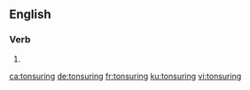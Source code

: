 ==English==

===Verb===
{{head|en|present participle}}

# {{present participle of|tonsure|lang=en|nocat=1}}

[[ca:tonsuring]]
[[de:tonsuring]]
[[fr:tonsuring]]
[[ku:tonsuring]]
[[vi:tonsuring]]